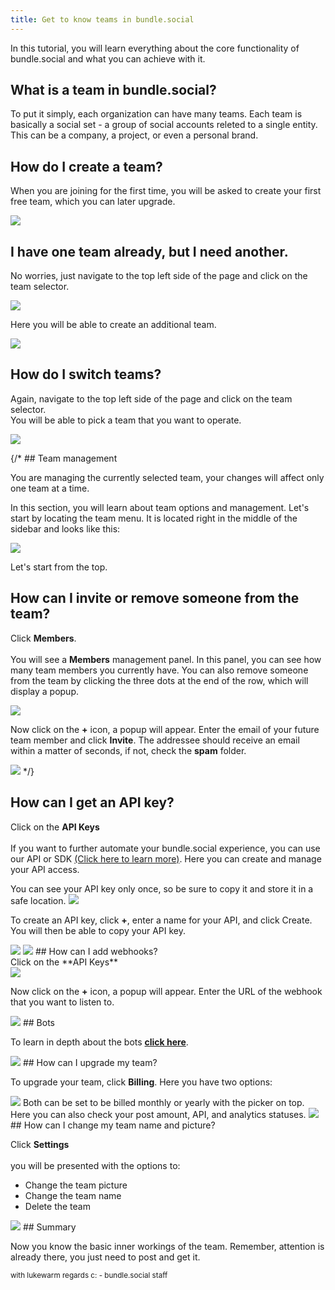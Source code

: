 ```yaml
---
title: Get to know teams in bundle.social
---
```


In this tutorial, you will learn everything about the core functionality of bundle.social and what you can achieve with it.

## What is a team in bundle.social?

To put it simply, each organization can have many teams. Each team is basically a social set - a group of social accounts releted to a single entity. This can be a company, a project, or even a personal brand.

## How do I create a team?

When you are joining for the first time, you will be asked to create your first free team, which you can later upgrade.

<Frame type='glass'>
  <img src='/images/knowledge/teams/001_teams.png' />
</Frame>

## I have one team already, but I need another.

No worries, just navigate to the top left side of the page and click on the team selector.

<Frame type='glass'>
  <img src='/images/knowledge/teams/002_teams.png' />
</Frame>

Here you will be able to create an additional team.

<Frame type='glass'>
  <img src='/images/knowledge/teams/003_teams.png' />
</Frame>

## How do I switch teams?

Again, navigate to the top left side of the page and click on the team selector.<br />
You will be able to pick a team that you want to operate.

<Frame type='glass'>
  <img src='/images/knowledge/teams/004_teams.png' />
</Frame>

{/* ## Team management

<Tip>
  You are managing the currently selected team, your changes will affect only
  one team at a time.
</Tip>

In this section, you will learn about team options and management. Let's start by locating the team menu.
It is located right in the middle of the sidebar and looks like this:

<Frame type='glass'>
  <img src='/images/knowledge/teams/005_teams.png' />
</Frame>

Let's start from the top.

## How can I invite or remove someone from the team?

Click **Members**. <br /> <br />
You will see a **Members** management panel. In this panel, you can see how many team members you currently have. You can also remove someone from the team by clicking the three dots at the end of the row, which will display a popup.

<Frame type='glass'>
  <img src='/images/knowledge/teams/006_teams.png' />
</Frame>

Now click on the **+** icon, a popup will appear. Enter the email of your future
team member and click **Invite**. The addressee should receive an email within a
matter of seconds, if not, check the **spam** folder.

<Frame type='glass'>
  <img src='/images/knowledge/teams/007_teams.png' />
</Frame> */}

## How can I get an API key?

Click on the **API Keys** <br /><br/>
If you want to further automate your bundle.social experience, you can use our API or SDK
[(Click here to learn more)](/api-reference/introduction).
Here you can create and manage your API access.

<Warning>
  You can see your API key only once, so be sure to copy it and store it in a
  safe location.
</Warning>

<Frame type='glass'>
  <img src='/images/knowledge/teams/008_teams.png' />
</Frame>

To create an API key, click **+**, enter a name for your API, and click Create. You will then be able to copy your API key.

<CardGroup cols={2}>
  <Card>
    <Frame type='glass'>
      <img src='/images/knowledge/teams/009_teams.png' />
    </Frame>
  </Card>
  <Card>
    <Frame type='glass'>
      <img src='/images/knowledge/teams/010_teams.png' />
    </Frame>
  </Card>
</CardGroup>
## How can I add webhooks? <br />
Click on the **API Keys** <br />

<Frame type='glass'>
  <img src='/images/knowledge/teams/011_teams.png' />
</Frame>

Now click on the **+** icon, a popup will appear. Enter the URL of the webhook that you want to listen to.

<Frame type='glass'>
  <img src='/images/knowledge/teams/012_teams.png' />
</Frame>
## Bots

To learn in depth about the bots [**click here**](/knowledge/posts/dc-slack-bots).

<Frame type='glass'>
  <img src='/images/knowledge/teams/013_teams.png' />
</Frame>
## How can I upgrade my team?

To upgrade your team, click **Billing**. Here you have two options:

<Frame type='glass'>
  <img src='/images/knowledge/teams/014_teams.png' />
</Frame>
Both can be set to be billed monthly or yearly with the picker on top. Here you can
also check your post amount, API, and analytics statuses.
<Frame type='glass'>
  <img src='/images/knowledge/teams/015_teams.png' />
</Frame>
## How can I change my team name and picture?

Click **Settings** <br/> <br/>
you will be presented with the options to:

- Change the team picture
- Change the team name
- Delete the team

<Frame type='glass'>
  <img src='/images/knowledge/teams/016_teams.png' />
</Frame>
## Summary

Now you know the basic inner workings of the team. Remember, attention is already there, you just need to post and get it.

<sub>with lukewarm regards c: - bundle.social staff</sub>
